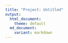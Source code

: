 ```yaml
---
title: "Project: Untitled"
output: 
  html_document:
    theme: default
  md_document:
    variant: markdown
---
```


